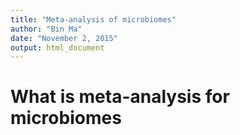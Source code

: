 ```yaml
---
title: "Meta-analysis of microbiomes"
author: "Bin Ma"
date: "November 2, 2015"
output: html_document
---
```


# What is meta-analysis for microbiomes

